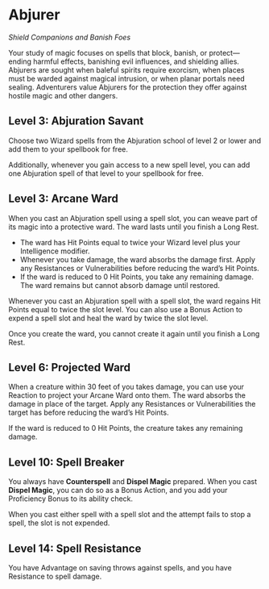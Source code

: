 # Abjurer

_Shield Companions and Banish Foes_

Your study of magic focuses on spells that block, banish, or protect—ending harmful effects, banishing evil influences, and shielding allies. Abjurers are sought when baleful spirits require exorcism, when places must be warded against magical intrusion, or when planar portals need sealing. Adventurers value Abjurers for the protection they offer against hostile magic and other dangers.

## Level 3: Abjuration Savant

Choose two Wizard spells from the Abjuration school of level 2 or lower and add them to your spellbook for free.

Additionally, whenever you gain access to a new spell level, you can add one Abjuration spell of that level to your spellbook for free.

## Level 3: Arcane Ward

When you cast an Abjuration spell using a spell slot, you can weave part of its magic into a protective ward. The ward lasts until you finish a Long Rest.

- The ward has Hit Points equal to twice your Wizard level plus your Intelligence modifier.
- Whenever you take damage, the ward absorbs the damage first. Apply any Resistances or Vulnerabilities before reducing the ward’s Hit Points.
- If the ward is reduced to 0 Hit Points, you take any remaining damage. The ward remains but cannot absorb damage until restored.

Whenever you cast an Abjuration spell with a spell slot, the ward regains Hit Points equal to twice the slot level. You can also use a Bonus Action to expend a spell slot and heal the ward by twice the slot level.

Once you create the ward, you cannot create it again until you finish a Long Rest.

## Level 6: Projected Ward

When a creature within 30 feet of you takes damage, you can use your Reaction to project your Arcane Ward onto them. The ward absorbs the damage in place of the target. Apply any Resistances or Vulnerabilities the target has before reducing the ward’s Hit Points.

If the ward is reduced to 0 Hit Points, the creature takes any remaining damage.

## Level 10: Spell Breaker

You always have **Counterspell** and **Dispel Magic** prepared. When you cast **Dispel Magic**, you can do so as a Bonus Action, and you add your Proficiency Bonus to its ability check.

When you cast either spell with a spell slot and the attempt fails to stop a spell, the slot is not expended.

## Level 14: Spell Resistance

You have Advantage on saving throws against spells, and you have Resistance to spell damage.
